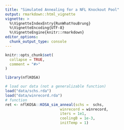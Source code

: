 ```yaml
---
title: "Simulated Annealing for a NFL Knockout Pool"
output: rmarkdown::html_vignette
vignette: >
  %\VignetteIndexEntry{RunWhatYouBrung}
  %\VignetteEncoding{UTF-8}
  %\VignetteEngine{knitr::rmarkdown}
editor_options: 
  chunk_output_type: console
---
```


```r
knitr::opts_chunk$set(
  collapse = TRUE,
  comment = "#>"
)
```

```r
library(nflKOSA)
```

```r
# load our data (not a generalizable function)
load("data/schs.rda")
load("data/winrecord.rda")
# function
ret <- nflKOSA::KOSA_sim_anneal(schs =  schs,
                         winrecord = winrecord,
                         iters = 1e1, 
                         coolingB = 1e-3,
                         initTemp = 1)

```
